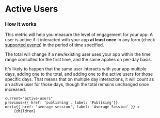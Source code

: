 
# Active Users

### How it works

This metric will help you measure the level of engagement for your app.
A user is active if it interacted with your app **at least once** in any form (check [supported events](https://vexo.co/docs)) in the period of time specified.

The total will change if a new/existing user uses your app within the time range consulted for the first time, and the same applies on per-day basis.

It's likely to happen that the same user interacts with your app multiple days, adding one to the total, and adding one to the active users for those specific days.
That means that on multiple day interactions, it will count as an active user for those days, though the total remains unchanged once increased.

<DocImage src="/docs/active-users.png" width="1018" height="440"/>

    current="active-users"
    previous={{ href: 'publishing', label: 'Publising'}}
    next={{ href: 'average-session', label: 'Average Session' }} >
        {children}
</DocLayout>
